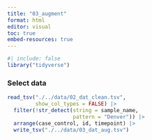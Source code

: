 ```yaml
---
title: "03_augment"
format: html
editor: visual
toc: true
embed-resources: true
---
```


```r
#| include: false
library("tidyverse")
```

### Select data

```r
read_tsv("./../data/02_dat_clean.tsv",
         show_col_types = FALSE) |>
  filter(!str_detect(string = sample_name,
                     pattern = "Denver")) |> 
  arrange(case_control, id, timepoint) |> 
  write_tsv("./../data/03_dat_aug.tsv")
```
